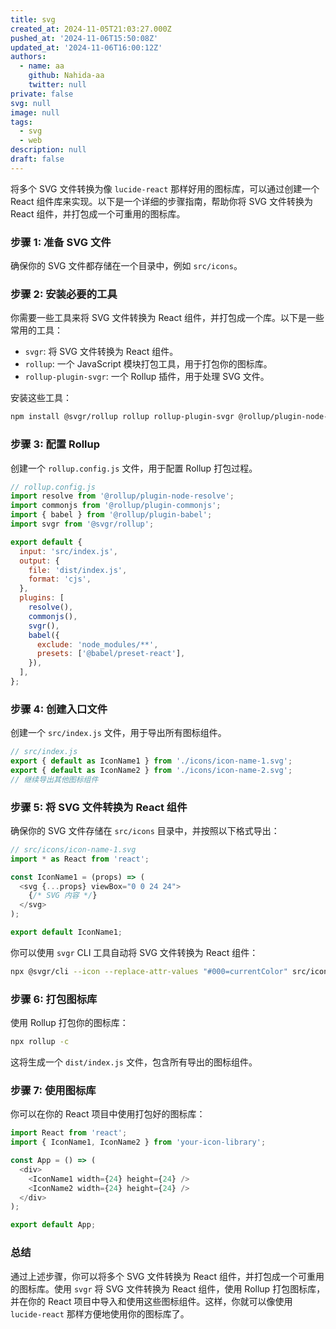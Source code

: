 ```yaml
---
title: svg
created_at: 2024-11-05T21:03:27.000Z
pushed_at: '2024-11-06T15:50:08Z'
updated_at: '2024-11-06T16:00:12Z'
authors:
  - name: aa
    github: Nahida-aa
    twitter: null
private: false
svg: null
image: null
tags:
  - svg
  - web
description: null
draft: false
---
```

将多个 SVG 文件转换为像 `lucide-react` 那样好用的图标库，可以通过创建一个 React 组件库来实现。以下是一个详细的步骤指南，帮助你将 SVG 文件转换为 React 组件，并打包成一个可重用的图标库。

### 步骤 1: 准备 SVG 文件

确保你的 SVG 文件都存储在一个目录中，例如 `src/icons`。

### 步骤 2: 安装必要的工具

你需要一些工具来将 SVG 文件转换为 React 组件，并打包成一个库。以下是一些常用的工具：

- `svgr`: 将 SVG 文件转换为 React 组件。
- `rollup`: 一个 JavaScript 模块打包工具，用于打包你的图标库。
- `rollup-plugin-svgr`: 一个 Rollup 插件，用于处理 SVG 文件。

安装这些工具：

```sh
npm install @svgr/rollup rollup rollup-plugin-svgr @rollup/plugin-node-resolve @rollup/plugin-commonjs @rollup/plugin-babel @babel/preset-react --save-dev
```

### 步骤 3: 配置 Rollup

创建一个 `rollup.config.js` 文件，用于配置 Rollup 打包过程。

```javascript
// rollup.config.js
import resolve from '@rollup/plugin-node-resolve';
import commonjs from '@rollup/plugin-commonjs';
import { babel } from '@rollup/plugin-babel';
import svgr from '@svgr/rollup';

export default {
  input: 'src/index.js',
  output: {
    file: 'dist/index.js',
    format: 'cjs',
  },
  plugins: [
    resolve(),
    commonjs(),
    svgr(),
    babel({
      exclude: 'node_modules/**',
      presets: ['@babel/preset-react'],
    }),
  ],
};
```

### 步骤 4: 创建入口文件

创建一个 `src/index.js` 文件，用于导出所有图标组件。

```javascript
// src/index.js
export { default as IconName1 } from './icons/icon-name-1.svg';
export { default as IconName2 } from './icons/icon-name-2.svg';
// 继续导出其他图标组件
```

### 步骤 5: 将 SVG 文件转换为 React 组件

确保你的 SVG 文件存储在 `src/icons` 目录中，并按照以下格式导出：

```javascript
// src/icons/icon-name-1.svg
import * as React from 'react';

const IconName1 = (props) => (
  <svg {...props} viewBox="0 0 24 24">
    {/* SVG 内容 */}
  </svg>
);

export default IconName1;
```

你可以使用 `svgr` CLI 工具自动将 SVG 文件转换为 React 组件：

```sh
npx @svgr/cli --icon --replace-attr-values "#000=currentColor" src/icons
```

### 步骤 6: 打包图标库

使用 Rollup 打包你的图标库：

```sh
npx rollup -c
```

这将生成一个 `dist/index.js` 文件，包含所有导出的图标组件。

### 步骤 7: 使用图标库

你可以在你的 React 项目中使用打包好的图标库：

```javascript
import React from 'react';
import { IconName1, IconName2 } from 'your-icon-library';

const App = () => (
  <div>
    <IconName1 width={24} height={24} />
    <IconName2 width={24} height={24} />
  </div>
);

export default App;
```

### 总结

通过上述步骤，你可以将多个 SVG 文件转换为 React 组件，并打包成一个可重用的图标库。使用 `svgr` 将 SVG 文件转换为 React 组件，使用 Rollup 打包图标库，并在你的 React 项目中导入和使用这些图标组件。这样，你就可以像使用 `lucide-react` 那样方便地使用你的图标库了。
